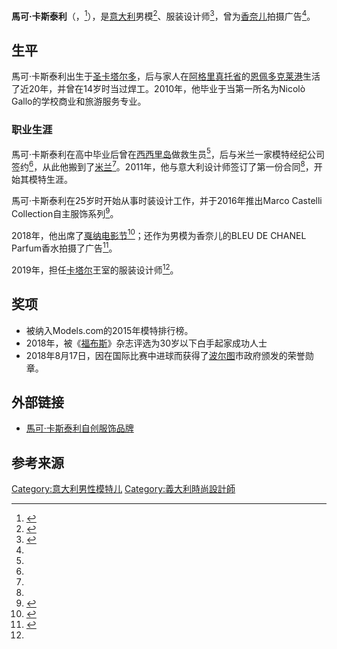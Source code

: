 {{NoteTA
|1=zh-hans:马尔科;zh-hk:馬高;zh-tw:馬可;
}}
{{人物信息框
| name = 馬可·卡斯泰利
| image = Marco Castelli Captured at the Cannes Film Festival.jpg
| caption = 戛纳电影节中的馬可·卡斯泰利
| native_name = Marco Castelli
| native_name_lang = it
| birth_date = {{Birth date and age|year=1990|month=6|day=7}}
| birth_place = {{ITA}}[[聖卡塔爾多|聖卡塔爾多]]
| nationality = {{意大利}}
}}
'''馬可·卡斯泰利'''（{{lang-it|Marco Castelli}}，{{Bd|1990年|6月7日}}<ref name=":0">{{Cite web|title=Models：Marco Castelli|url=https://models.com/models/marco-castelli|accessdate=2021-01-27|author=|date=|format=|publisher=models.com|language=en|archiveurl=https://web.archive.org/web/20210127081749/https://models.com/models/marco-castelli|archivedate=2021-01-27}}</ref>），是[[意大利|意大利]]男模<ref name=":1">{{Cite web|title=Marco Castelli, da Porto Empedocle a Milano, Parigi, New York|url=https://www.lasicilia.it/news/agrigento/218779/marco-castelli-da-porto-empedocle-a-milano-parigi-new-york.html|accessdate=2021-01-27|author=Rita Baio|date=2019-01-29|format=|publisher=www.lasicilia.it|language=it|archiveurl=https://web.archive.org/web/20210127080835/https://www.lasicilia.it/news/agrigento/218779/marco-castelli-da-porto-empedocle-a-milano-parigi-new-york.html|archivedate=2021-01-27|dead-url=no}}</ref>、服装设计师<ref name=":2">{{Cite web|title=Moda: giovane stilista siciliano veste famiglia reale Qatar|url=https://www.ansa.it/sicilia/notizie/2019/04/01/moda-giovane-stilista-siciliano-veste-famiglia-reale-qatar_222f827b-6186-454f-9af1-298dcb89a6a1.html|accessdate=2021-01-27|author=Redazione ANSA|date=2019-04-01|format=|publisher=www.ansa.it|language=it|archiveurl=https://web.archive.org/web/20210420224151/https://www.ansa.it/sicilia/notizie/2019/04/01/moda-giovane-stilista-siciliano-veste-famiglia-reale-qatar_222f827b-6186-454f-9af1-298dcb89a6a1.html|archivedate=2021-04-20|dead-url=no}}</ref>，曾为[[香奈儿|香奈儿]]拍摄广告<ref name=":0" />。

== 生平 ==
馬可·卡斯泰利出生于[[圣卡塔尔多|圣卡塔尔多]]，后与家人在[[阿格里真托省|阿格里真托省]]的[[恩佩多克莱港|恩佩多克莱港]]生活了近20年，并曾在14岁时当过焊工。2010年，他毕业于当第一所名为Nicolò Gallo的学校商业和旅游服务专业。

=== 职业生涯 ===
馬可·卡斯泰利在高中毕业后曾在[[西西里岛|西西里岛]]做救生员<ref name=":1" />，后与米兰一家模特经纪公司签约<ref name=":0" />，从此他搬到了[[米蘭|米兰]]<ref name=":1" />。2011年，他与意大利设计师{{Internal link helper/en|Gianfranco Ferré|Gianfranco Ferré}}签订了第一份合同<ref name=":1" />，开始其模特生涯。

馬可·卡斯泰利在25岁时开始从事时装设计工作，并于2016年推出Marco Castelli Collection自主服饰系列<ref>{{Cite web|title=Exclusive Video Premiere: Marco Castelli – “Il RICHIAMO DELLA MUSA”|url=http://topmeganews.com/exclusive-video-premiere-marco-castelli/|accessdate=2021-01-27|author=|date=2017-03-17|format=|publisher=http://topmeganews.com/|language=en|archiveurl=https://web.archive.org/web/20210420061233/http://topmeganews.com/exclusive-video-premiere-marco-castelli/|archivedate=2021-04-20|dead-url=no}}</ref>。

2018年，他出席了[[戛纳电影节|戛纳电影节]]<ref>{{Cite web|title=Alessandro Nava e Marco Castelli al Festival di Cannes 2018|url=https://starssystem.it/think-tank/cannes-2018-follia-diventa-sogno/attachment/cannes_1-1/|accessdate=2021-01-27|author=|date=|format=|publisher=starssystem.it|language=it|archiveurl=https://web.archive.org/web/20210127085137/https://starssystem.it/think-tank/cannes-2018-follia-diventa-sogno/attachment/cannes_1-1/|archivedate=2021-01-27}}</ref>；还作为男模为香奈儿的BLEU DE CHANEL Parfum香水拍摄了广告<ref>{{Cite web|title=Marco Castelli: «Come l’acacia, che si piega ma non si spezza, anche noi torneremo a rinascere dopo la pandemia»|url=https://www.wondernetmag.com/2020/06/16/marco-castelli-come-lacacia-che-si-piega-ma-non-si-spezza-anche-noi-torneremo-a-rinascere-dopo-la-pandemia/|accessdate=2021-01-27|author=Anna Chiara Delle Donne|date=2020-06-16|format=|publisher=www.wondernetmag.com|language=it|archiveurl=https://web.archive.org/web/20210127092109/https://www.wondernetmag.com/2020/06/16/marco-castelli-come-lacacia-che-si-piega-ma-non-si-spezza-anche-noi-torneremo-a-rinascere-dopo-la-pandemia/|archivedate=2021-01-27}}</ref>。

2019年，担任[[卡塔尔|卡塔尔]]王室的服装设计师<ref name=":2" />。

== 奖项 ==
* 被纳入Models.com的2015年模特排行榜。
*2018年，被《[[福布斯|福布斯]]》杂志评选为30岁以下白手起家成功人士
* 2018年8月17日，因在国际比赛中进球而获得了[[波爾圖|波尔图]]市政府颁发的荣誉勋章。

== 外部链接 ==
* [https://marcocastellicollection.it/ 馬可·卡斯泰利自创服饰品牌]

== 参考来源 ==
{{reflist}}

[[Category:意大利男性模特儿|Category:意大利男性模特儿]]
[[Category:義大利時尚設計師|Category:義大利時尚設計師]]